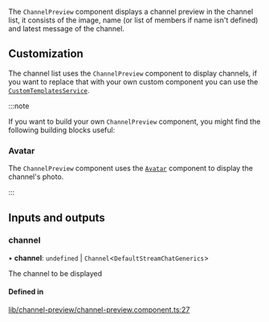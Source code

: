 The `ChannelPreview` component displays a channel preview in the channel list, it consists of the image, name (or list of members if name isn't defined) and latest message of the channel.

## Customization

The channel list uses the `ChannelPreview` component to display channels, if you want to replace that with your own custom component you can use the [`CustomTemplatesService`](../services/CustomTemplatesService.mdx/#channelpreviewtemplate).

:::note

If you want to build your own `ChannelPreview` component, you might find the following building blocks useful:

### Avatar

The `ChannelPreview` component uses the [`Avatar`](./AvatarComponent.mdx) component to display the channel's photo.

:::

[//]: # "Start of generated content"
## Inputs and outputs 


### channel

• **channel**: `undefined` \| `Channel`<`DefaultStreamChatGenerics`\>

The channel to be displayed

#### Defined in

[lib/channel-preview/channel-preview.component.ts:27](https://github.com/GetStream/stream-chat-angular/blob/fa2efe2/projects/stream-chat-angular/src/lib/channel-preview/channel-preview.component.ts#L27)

[//]: # "End of generated content"

